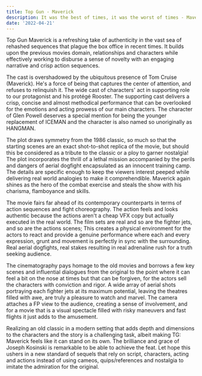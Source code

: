 ```yaml
---
title: Top Gun - Maverick
description: It was the best of times, it was the worst of times - Maverick in the first 5 minutes of the movie
date: '2022-04-21'
---
```


Top Gun Maverick is a refreshing take of authenticity in the vast sea of rehashed sequences that plague the box office in recent times. It builds upon the previous movies domain, relationships and characters while effectively working to disburse a sense of novelty with an engaging narrative and crisp action sequences.

The cast is overshadowed by the ubiquitous presence of Tom Cruise (Maverick). He's a force of being that captures the center of attention, and refuses to relinquish it. The wide cast of characters' act in supporting role to our protagonist and his protégé Rooster. The supporting cast delivers a crisp, concise and almost methodical performance that can be overlooked for the emotions and acting prowess of our main characters. The character of Glen Powell deserves a special mention for being the younger replacement of ICEMAN and the character is also named so unoriginally as HANGMAN.

The plot draws symmetry from the 1986 classic, so much so that the starting scenes are an exact shot-to-shot replica of the movie, but should this be considered as a tribute to the classic or a ploy to garner nostalgia! The plot incorporates the thrill of a lethal mission accompanied by the perils and dangers of aerial dogfight encapsulated as an innocent training camp. The details are specific enough to keep the viewers interest peeped while delivering real world analogies to make it comprehendible. Maverick again shines as the hero of the combat exercise and steals the show with his charisma, flamboyance and skills.

The movie fairs far ahead of its contemporary counterparts in terms of action sequences and fight choreography. The action feels and looks authentic because the actions aren't a cheap VFX copy but actually executed in the real world. The film sets are real and so are the fighter jets, and so are the actions scenes; This creates a physical environment for the actors to react and provide a genuine performance where each and every expression, grunt and movement is perfectly in sync with the surrounding. Real aerial dogfights, real stakes resulting in real adrenaline rush for a truth seeking audience.

The cinematography pays homage to the old movies and borrows a few key scenes and influential dialogues from the original to the point where it can feel a bit on the nose at times but that can be forgiven, for the actors sell the characters with conviction and rigor. A wide array of aerial shots portraying each fighter jets at its maximum potential, leaving the theatres filled with awe, are truly a pleasure to watch and marvel. The camera attaches a FP view to the audience, creating a sense of involvement, and for a movie that is a visual spectacle filled with risky maneuvers and fast flights it just adds to the amusement.

Realizing an old classic in a modern setting that adds depth and dimensions to the characters and the story is a challenging task, albeit making TG: Maverick feels like it can stand on its own. The brilliance and grace of Joseph Kosinski is remarkable to be able to achieve the feat. Let hope this ushers in a new standard of sequels that rely on script, characters, acting and actions instead of using cameos, quips/references and nostalgia to imitate the admiration for the original.
